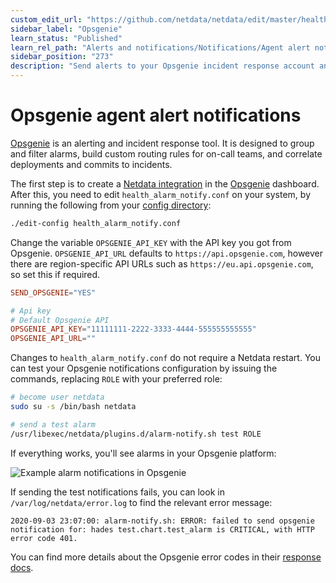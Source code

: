 ```yaml
---
custom_edit_url: "https://github.com/netdata/netdata/edit/master/health/notifications/opsgenie/README.md"
sidebar_label: "Opsgenie"
learn_status: "Published"
learn_rel_path: "Alerts and notifications/Notifications/Agent alert notifications"
sidebar_position: "273"
description: "Send alerts to your Opsgenie incident response account any time an anomaly or performance issue strikes a node in your infrastructure."
---
```



# Opsgenie agent alert notifications

[Opsgenie](https://www.atlassian.com/software/opsgenie) is an alerting and incident response tool. It is designed to
group and filter alarms, build custom routing rules for on-call teams, and correlate deployments and commits to
incidents.

The first step is to create a [Netdata integration](https://docs.opsgenie.com/docs/api-integration) in the
[Opsgenie](https://www.atlassian.com/software/opsgenie) dashboard. After this, you need to edit
`health_alarm_notify.conf` on your system, by running the following from
your [config directory](/docs/nightly/getting-started/manage-and-configure-the-netdata-agent/configuration):

```bash
./edit-config health_alarm_notify.conf
```

Change the variable `OPSGENIE_API_KEY` with the API key you got from Opsgenie. `OPSGENIE_API_URL` defaults to
`https://api.opsgenie.com`, however there are region-specific API URLs such as `https://eu.api.opsgenie.com`, so set
this if required.

```conf
SEND_OPSGENIE="YES"

# Api key
# Default Opsgenie API
OPSGENIE_API_KEY="11111111-2222-3333-4444-555555555555"
OPSGENIE_API_URL=""
```

Changes to `health_alarm_notify.conf` do not require a Netdata restart. You can test your Opsgenie notifications
configuration by issuing the commands, replacing `ROLE` with your preferred role:

```sh
# become user netdata
sudo su -s /bin/bash netdata

# send a test alarm
/usr/libexec/netdata/plugins.d/alarm-notify.sh test ROLE
```

If everything works, you'll see alarms in your Opsgenie platform:

![Example alarm notifications in
Opsgenie](https://user-images.githubusercontent.com/49162938/92184518-f725f900-ee40-11ea-9afa-e7c639c72206.png)

If sending the test notifications fails, you can look in `/var/log/netdata/error.log` to find the relevant error
message:

```log
2020-09-03 23:07:00: alarm-notify.sh: ERROR: failed to send opsgenie notification for: hades test.chart.test_alarm is CRITICAL, with HTTP error code 401.
```

You can find more details about the Opsgenie error codes in
their [response docs](https://docs.opsgenie.com/docs/response).


